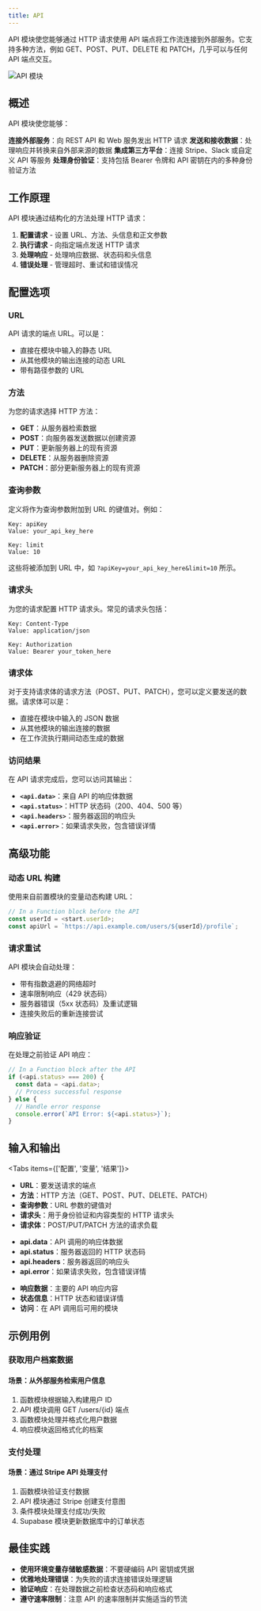 ```yaml
---
title: API
---
```



API 模块使您能够通过 HTTP 请求使用 API 端点将工作流连接到外部服务。它支持多种方法，例如 GET、POST、PUT、DELETE 和 PATCH，几乎可以与任何 API 端点交互。

<div className="flex justify-center">
  <Image
    src="/static/blocks/api.png"
    alt="API 模块"
    width={500}
    height={400}
    className="my-6"
  />
</div>

## 概述

API 模块使您能够：

<Steps>
  <Step>
    <strong>连接外部服务</strong>：向 REST API 和 Web 服务发出 HTTP 请求
  </Step>
  <Step>
    <strong>发送和接收数据</strong>：处理响应并转换来自外部来源的数据
  </Step>
  <Step>
    <strong>集成第三方平台</strong>：连接 Stripe、Slack 或自定义 API 等服务
  </Step>
  <Step>
    <strong>处理身份验证</strong>：支持包括 Bearer 令牌和 API 密钥在内的多种身份验证方法
  </Step>
</Steps>

## 工作原理

API 模块通过结构化的方法处理 HTTP 请求：

1. **配置请求** - 设置 URL、方法、头信息和正文参数
2. **执行请求** - 向指定端点发送 HTTP 请求
3. **处理响应** - 处理响应数据、状态码和头信息
4. **错误处理** - 管理超时、重试和错误情况

## 配置选项

### URL

API 请求的端点 URL。可以是：

- 直接在模块中输入的静态 URL
- 从其他模块的输出连接的动态 URL
- 带有路径参数的 URL

### 方法

为您的请求选择 HTTP 方法：

- **GET**：从服务器检索数据
- **POST**：向服务器发送数据以创建资源
- **PUT**：更新服务器上的现有资源
- **DELETE**：从服务器删除资源
- **PATCH**：部分更新服务器上的现有资源

### 查询参数

定义将作为查询参数附加到 URL 的键值对。例如：

```
Key: apiKey
Value: your_api_key_here

Key: limit
Value: 10
```

这些将被添加到 URL 中，如 `?apiKey=your_api_key_here&limit=10` 所示。

### 请求头

为您的请求配置 HTTP 请求头。常见的请求头包括：

```
Key: Content-Type
Value: application/json

Key: Authorization
Value: Bearer your_token_here
```

### 请求体

对于支持请求体的请求方法（POST、PUT、PATCH），您可以定义要发送的数据。请求体可以是：

- 直接在模块中输入的 JSON 数据
- 从其他模块的输出连接的数据
- 在工作流执行期间动态生成的数据

### 访问结果

在 API 请求完成后，您可以访问其输出：

- **`<api.data>`**：来自 API 的响应体数据
- **`<api.status>`**：HTTP 状态码（200、404、500 等）
- **`<api.headers>`**：服务器返回的响应头
- **`<api.error>`**：如果请求失败，包含错误详情

## 高级功能

### 动态 URL 构建

使用来自前置模块的变量动态构建 URL：

```javascript
// In a Function block before the API
const userId = <start.userId>;
const apiUrl = `https://api.example.com/users/${userId}/profile`;
```

### 请求重试

API 模块会自动处理：
- 带有指数退避的网络超时
- 速率限制响应（429 状态码）
- 服务器错误（5xx 状态码）及重试逻辑
- 连接失败后的重新连接尝试

### 响应验证

在处理之前验证 API 响应：

```javascript
// In a Function block after the API
if (<api.status> === 200) {
  const data = <api.data>;
  // Process successful response
} else {
  // Handle error response
  console.error(`API Error: ${<api.status>}`);
}
```

## 输入和输出

<Tabs items={['配置', '变量', '结果']}>
  <Tab>
    <ul className="list-disc space-y-2 pl-6">
      <li>
        <strong>URL</strong>：要发送请求的端点
      </li>
      <li>
        <strong>方法</strong>：HTTP 方法（GET、POST、PUT、DELETE、PATCH）
      </li>
      <li>
        <strong>查询参数</strong>：URL 参数的键值对
      </li>
      <li>
        <strong>请求头</strong>：用于身份验证和内容类型的 HTTP 请求头
      </li>
      <li>
        <strong>请求体</strong>：POST/PUT/PATCH 方法的请求负载
      </li>
    </ul>
  </Tab>
  <Tab>
    <ul className="list-disc space-y-2 pl-6">
      <li>
        <strong>api.data</strong>：API 调用的响应体数据
      </li>
      <li>
        <strong>api.status</strong>：服务器返回的 HTTP 状态码
      </li>
      <li>
        <strong>api.headers</strong>：服务器返回的响应头
      </li>
      <li>
        <strong>api.error</strong>：如果请求失败，包含错误详情
      </li>
    </ul>
  </Tab>
  <Tab>
    <ul className="list-disc space-y-2 pl-6">
      <li>
        <strong>响应数据</strong>：主要的 API 响应内容
      </li>
      <li>
        <strong>状态信息</strong>：HTTP 状态和错误详情
      </li>
      <li>
        <strong>访问</strong>：在 API 调用后可用的模块
      </li>
    </ul>
  </Tab>
</Tabs>

## 示例用例

### 获取用户档案数据

<div className="mb-4 rounded-md border p-4">
  <h4 className="font-medium">场景：从外部服务检索用户信息</h4>
  <ol className="list-decimal pl-5 text-sm">
    <li>函数模块根据输入构建用户 ID</li>
    <li>API 模块调用 GET /users/&#123;id&#125; 端点</li>
    <li>函数模块处理并格式化用户数据</li>
    <li>响应模块返回格式化的档案</li>
  </ol>
</div>

### 支付处理

<div className="mb-4 rounded-md border p-4">
  <h4 className="font-medium">场景：通过 Stripe API 处理支付</h4>
  <ol className="list-decimal pl-5 text-sm">
    <li>函数模块验证支付数据</li>
    <li>API 模块通过 Stripe 创建支付意图</li>
    <li>条件模块处理支付成功/失败</li>
    <li>Supabase 模块更新数据库中的订单状态</li>
  </ol>
</div>

## 最佳实践

- **使用环境变量存储敏感数据**：不要硬编码 API 密钥或凭据
- **优雅地处理错误**：为失败的请求连接错误处理逻辑
- **验证响应**：在处理数据之前检查状态码和响应格式
- **遵守速率限制**：注意 API 的速率限制并实施适当的节流
